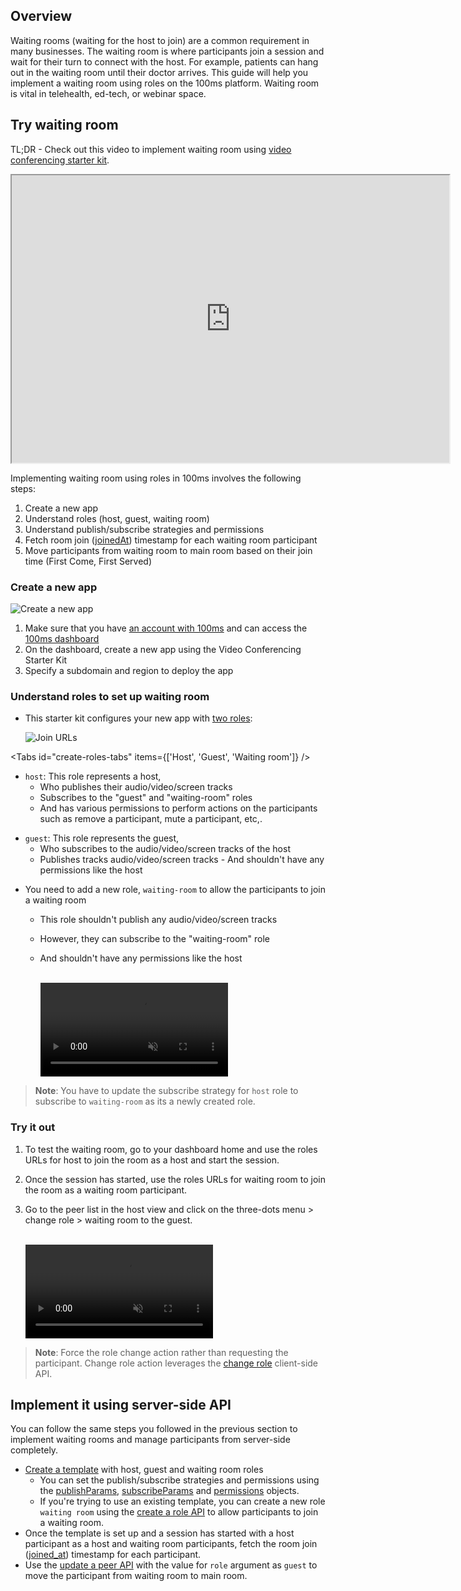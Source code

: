## Overview

Waiting rooms (waiting for the host to join) are a common requirement in many businesses. The waiting room is where participants join a session and wait for their turn to connect with the host. For example, patients can hang out in the waiting room until their doctor arrives. This guide will help you implement a waiting room using roles on the 100ms platform. Waiting room is vital in telehealth, ed-tech, or webinar space.

## Try waiting room

TL;DR - Check out this video to implement waiting room using [video conferencing starter kit](https://www.100ms.live/examples/video-conferencing-starter-kit).

<iframe
    src="https://www.loom.com/embed/116eec8afbbe42918437631658191692"
    webkitallowfullscreen
    mozallowfullscreen
    allowfullscreen
    allow="fullscreen;"
    width="700"
    height="460"></iframe>

Implementing waiting room using roles in 100ms involves the following steps:

1. Create a new app
2. Understand roles (host, guest, waiting room)
3. Understand publish/subscribe strategies and permissions
4. Fetch room join ([joinedAt](https://www.100ms.live/docs/api-reference/javascript/v2/interfaces/HMSPeer#joinedat)) timestamp for each waiting room participant
5. Move participants from waiting room to main room based on their join time (First Come, First Served)

<StepsContainer id="implement-waiting-room">

### Create a new app

![Create a new app](/guides/waiting-room/video-conf.png)

1. Make sure that you have [an account with 100ms](https://dashboard.100ms.live/register) and can access the [100ms dashboard](https://dashboard.100ms.live/)
2. On the dashboard, create a new app using the Video Conferencing Starter Kit
3. Specify a subdomain and region to deploy the app

### Understand roles to set up waiting room

-   This starter kit configures your new app with [two roles](https://www.100ms.live/docs/javascript/v2/foundation/templates-and-roles):

    ![Join URLs](/guides/waiting-room/join-url-waiting.png)

<Tabs id="create-roles-tabs" items={['Host', 'Guest', 'Waiting room']} />

<Tab id="create-roles-tabs-0">

-   `host`: This role represents a host,
    -   Who publishes their audio/video/screen tracks
    -   Subscribes to the "guest" and "waiting-room" roles
    -   And has various permissions to perform actions on the participants such as remove a participant, mute a participant, etc,.

</Tab>

<Tab id="create-roles-tabs-1">

-   `guest`: This role represents the guest,
    -   Who subscribes to the audio/video/screen tracks of the host
    -   Publishes tracks audio/video/screen tracks - And shouldn't have any permissions like the host

</Tab>

<Tab id="create-roles-tabs-2">

-   You need to add a new role, `waiting-room` to allow the participants to join a waiting room

    -   This role shouldn't publish any audio/video/screen tracks
    -   However, they can subscribe to the "waiting-room" role
    -   And shouldn't have any permissions like the host

        <br />
        <video loop="true" autoplay="autoplay" controls="controls" id="vid" muted>
            <source src="/guides/waiting-room/waiting-room.mp4" type="video/mp4" />
        </video>
        <br />

> **Note**: You have to update the subscribe strategy for `host` role to subscribe to `waiting-room` as its a newly created role.

</Tab>

### Try it out

1. To test the waiting room, go to your dashboard home and use the roles URLs for host to join the room as a host and start the session.
2. Once the session has started, use the roles URLs for waiting room to join the room as a waiting room participant.
3. Go to the peer list in the host view and click on the three-dots menu > change role > waiting room to the guest.

    <br />
    <video loop="true" autoplay="autoplay" controls="controls" id="vid" muted>
        <source src="/guides/waiting-room/move-participant.mp4" type="video/mp4" />
    </video>

> **Note**: Force the role change action rather than requesting the participant. Change role action leverages the [change role](https://www.100ms.live/docs/javascript/v2/how--to-guides/control-remote-peers/change-role) client-side API.

</StepsContainer>

## Implement it using server-side API

You can follow the same steps you followed in the previous section to implement waiting rooms and manage participants from server-side completely.

-   [Create a template](https://www.100ms.live/docs/server-side/v2/policy/create-template-via-api) with host, guest and waiting room roles
    -   You can set the publish/subscribe strategies and permissions using the [publishParams](https://www.100ms.live/docs/server-side/v2/policy/create-template-via-api#publishparams-object), [subscribeParams](https://www.100ms.live/docs/server-side/v2/policy/create-template-via-api#subscribeparams-object) and [permissions](https://www.100ms.live/docs/server-side/v2/policy/create-template-via-api#permissions-object) objects.
    -   If you're trying to use an existing template, you can create a new role `waiting room` using the [create a role API](https://www.100ms.live/docs/server-side/v2/policy/create-update-role) to allow participants to join a waiting room.
-   Once the template is set up and a session has started with a host participant as a host and waiting room participants, fetch the room join ([joined_at](https://www.100ms.live/docs/server-side/v2/active-rooms/list-peers)) timestamp for each participant.
-   Use the [update a peer API](https://www.100ms.live/docs/server-side/v2/active-rooms/update-a-peer) with the value for `role` argument as `guest` to move the participant from waiting room to main room.
